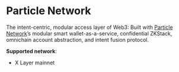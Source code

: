 # Particle Network

The intent-centric, modular access layer of Web3: Built with [Particle Network](https://particle.network/ "Particle network")’s modular smart wallet-as-a-service, confidential ZKStack, omnichain account abstraction, and intent fusion protocol.

**Supported network**: 
- X Layer mainnet
